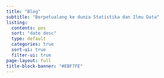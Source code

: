 ```yaml
---
title: "Blog"
subtitle: "Berpetualang ke dunia Statistika dan Ilmu Data"
listing:
  contents: pos
  sort: "date desc"
  type: default
  categories: true
  sort-ui: true
  filter-ui: true
page-layout: full
title-block-banner: "#EBF7FE"
---
```

